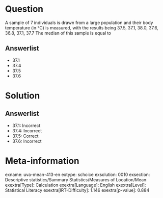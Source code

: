 Question
========

A sample of 7 individuals is drawn from a large population and their body temperature (in °C) is measured, with the results being 37.5, 37.1, 38.0, 37.6, 36.8, 37.1, 37.7 The median of this sample is equal to

Answerlist
----------

* 37.1
* 37.4
* 37.5
* 37.6

Solution
========

Answerlist
----------

* 37.1: Incorrect
* 37.4: Incorrect
* 37.5: Correct
* 37.6: Incorrect

Meta-information
================
exname: uva-mean-413-en
extype: schoice
exsolution: 0010
exsection: Descriptive statistics/Summary Statistics/Measures of Location/Mean
exextra[Type]: Calculation
exextra[Language]: English
exextra[Level]: Statistical Literacy
exextra[IRT-Difficulty]: 1.146
exextra[p-value]: 0.884
